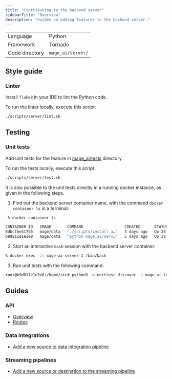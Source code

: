 ```yaml
---
title: "Contributing to the backend server"
sidebarTitle: "Overview"
description: "Guides on adding features to the backend server."
---
```


| | |
| --- | --- |
| Language | Python |
| Framework | Tornado |
| Code directory | `mage_ai/server/` |

## Style guide

### Linter
Install `flake8` in your IDE to lint the Python code.

To run the linter locally, execute this script:

```bash
./scripts/server/lint.sh
```

## Testing

### Unit tests

Add unit tests for the feature in
[mage_ai/tests](https://github.com/mage-ai/mage-ai/tree/master/mage_ai/tests) directory.

To run the tests locally, execute this script:

```bash
./scripts/server/test.sh
```

It is also possible to the unit tests directly in a running docker instance, as given in the following steps.

1. Find out the backend server container name, with the command `docker container ls` in a terminal:
```bash
 % docker container ls

CONTAINER ID   IMAGE       COMMAND                  CREATED      STATUS          PORTS                    NAMES
8dbcfbe41755   mage/data   "./scripts/install_a…"   5 days ago   Up 38 minutes   0.0.0.0:3000->3000/tcp   mage-ai-app-1
b9d811e1e3e8   mage/data   "python mage_ai/serv…"   5 days ago   Up 38 minutes   0.0.0.0:6789->6789/tcp   mage-ai-server-1
```

2. Start an interactive `bash` session with the backend server container:
```bash
% docker exec -it mage-ai-server-1 /bin/bash
```

3. Run unit tests with the following command:
```bash
root@b9d811e1e3e8:/home/src# python3 -m unittest discover -s mage_ai.tests --failfast
```

## Guides

### API

- [Overview](/contributing/backend/api/overview)
- [Routes](/contributing/backend/api/routes)

### Data integrations

- [Add a new source to data integration pipeline](/data-integrations/sources/add-new-source)

### Streaming pipelines

- [Add a new source or destination to the streaming pipeline](/guides/streaming/contributing)
